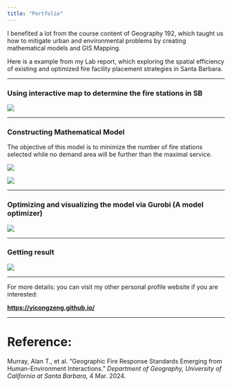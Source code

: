 ```yaml
---
title: "Portfolio"
---
```


I benefited a lot from the course content of Geography 192, which taught us how to mitigate urban and environmental problems by creating mathematical models and GIS Mapping.

Here is a example from my Lab report, which exploring the spatial efficiency of existing and optimized fire facility placement strategies in Santa Barbara.

------------------------------------------------------------------------

### Using interactive map to determine the fire stations in SB

![](images/clipboard-3715857595.png)

------------------------------------------------------------------------

### Constructing Mathematical Model

The objective of this model is to minimize the number of fire stations selected while no demand area will be further than the maximal service.

![](images/clipboard-4057484011.png)

![](images/clipboard-3313775924.png)

------------------------------------------------------------------------

### Optimizing and visualizing the model via Gurobi (A model optimizer)

![](images/clipboard-250242181.png)

------------------------------------------------------------------------

### Getting result

![](images/clipboard-3035731851.png)

------------------------------------------------------------------------

For more details: you can visit my other personal profile website if you are interested:

[**https://yicongzeng.github.io/**](https://yicongzeng.github.io/)

------------------------------------------------------------------------

# Reference:

Murray, Alan T., et al. "Geographic Fire Response Standards Emerging from Human-Environment Interactions." *Department of Geography, University of California at Santa Barbara*, 4 Mar. 2024.

